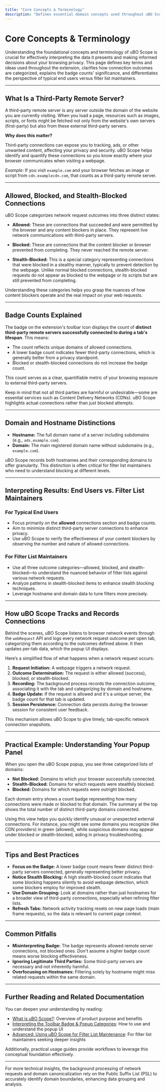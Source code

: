 ```yaml
---
title: "Core Concepts & Terminology"
description: "Defines essential domain concepts used throughout uBO Scope: third-party remote servers, allowed vs. blocked vs. stealth-blocked connections, the significance of badge counts, and interpretations for filter list maintainers versus typical end users."
---
```


# Core Concepts & Terminology

Understanding the foundational concepts and terminology of uBO Scope is crucial for effectively interpreting the data it presents and making informed decisions about your browsing privacy. This page defines key terms and ideas used throughout the extension, clarifies how connection outcomes are categorized, explains the badge counts' significance, and differentiates the perspective of typical end users versus filter list maintainers.

---

## What Is a Third-Party Remote Server?

A third-party remote server is any server outside the domain of the website you are currently visiting. When you load a page, resources such as images, scripts, or fonts might be fetched not only from the website's own servers (first-party) but also from these external third-party servers.

**Why does this matter?**

Third-party connections can expose you to tracking, ads, or other unwanted content, affecting your privacy and security. uBO Scope helps identify and quantify these connections so you know exactly where your browser communicates when visiting a webpage.

*Example:* If you visit `example.com` and your browser fetches an image or script from `cdn.examplecdn.com`, that counts as a third-party remote server.

---

## Allowed, Blocked, and Stealth-Blocked Connections

uBO Scope categorizes network request outcomes into three distinct states:

- **Allowed:** These are connections that succeeded and were permitted by the browser and any content blockers in place. They represent live network communications with third-party servers.

- **Blocked:** These are connections that the content blocker or browser prevented from completing. They never reached the remote server.

- **Stealth-Blocked:** This is a special category representing connections that were blocked in a stealthy manner, typically to prevent detection by the webpage. Unlike normal blocked connections, stealth-blocked requests do not appear as blocked to the webpage or its scripts but are still prevented from completing.

Understanding these categories helps you grasp the nuances of how content blockers operate and the real impact on your web requests.

---

## Badge Counts Explained

The badge on the extension's toolbar icon displays the count of **distinct third-party remote servers successfully connected to during a tab's lifespan**. This means:

- The count reflects unique domains of allowed connections.
- A lower badge count indicates fewer third-party connections, which is generally better from a privacy standpoint.
- Blocked or stealth-blocked connections do not increase the badge count.

This count serves as a clear, quantifiable metric of your browsing exposure to external third-party servers.

<Tip>
Keep in mind that not all third parties are harmful or undesirable—some are essential services such as Content Delivery Networks (CDNs). uBO Scope highlights actual connections rather than just blocked attempts.
</Tip>

---

## Domain and Hostname Distinctions

- **Hostname:** The full domain name of a server including subdomains (e.g., `ads.example.com`).
- **Domain:** The main registered domain name without subdomains (e.g., `example.com`).

uBO Scope records both hostnames and their corresponding domains to offer granularity. This distinction is often critical for filter list maintainers who need to understand blocking at different levels.

---

## Interpreting Results: End Users vs. Filter List Maintainers

### For Typical End Users

- Focus primarily on the **allowed** connections section and badge counts.
- Aim to minimize distinct third-party server connections to enhance privacy.
- Use uBO Scope to verify the effectiveness of your content blockers by observing the number and nature of allowed connections.

### For Filter List Maintainers

- Use all three outcome categories—allowed, blocked, and stealth-blocked—to understand the nuanced behavior of filter lists against various network requests.
- Analyze patterns in stealth-blocked items to enhance stealth blocking techniques.
- Leverage hostname and domain data to tune filters more precisely.

---

## How uBO Scope Tracks and Records Connections

Behind the scenes, uBO Scope listens to browser network events through the `webRequest` API and logs every network request outcome per open tab, categorizing them according to the outcomes defined above. It then updates per-tab data, which the popup UI displays.

Here’s a simplified flow of what happens when a network request occurs:

1. **Request Initiation:** A webpage triggers a network request.
2. **Outcome Determination:** The request is either allowed (success), blocked, or stealth-blocked.
3. **Recording:** The background process records the connection outcome, associating it with the tab and categorizing by domain and hostname.
4. **Badge Update:** If the request is allowed and it's a unique server, the badge count for that tab is updated.
5. **Session Persistence:** Connection data persists during the browser session for consistent user feedback.

This mechanism allows uBO Scope to give timely, tab-specific network connection snapshots.

---

## Practical Example: Understanding Your Popup Panel

When you open the uBO Scope popup, you see three categorized lists of domains:

- **Not Blocked:** Domains to which your browser successfully connected.
- **Stealth-Blocked:** Domains for which requests were stealthily blocked.
- **Blocked:** Domains for which requests were outright blocked.

Each domain entry shows a count badge representing how many connections were made or blocked to that domain. The summary at the top shows the total number of distinct third-party domains connected.

Using this view helps you quickly identify unusual or unexpected external connections. For instance, you might see some domains you recognize (like CDN providers) in green (allowed), while suspicious domains may appear under blocked or stealth-blocked, aiding in privacy troubleshooting.

---

## Tips and Best Practices

- **Focus on the Badge:** A lower badge count means fewer distinct third-party servers connected, generally representing better privacy.
- **Notice Stealth Blocking:** A high stealth-blocked count indicates that some blocking happens silently to avoid webpage detection, which some blockers employ for improved stealth.
- **Use Domain Grouping:** Look at domains rather than just hostnames for a broader view of third-party connections, especially when refining filter lists.
- **Refresh Tabs:** Network activity tracking resets on new page loads (main frame requests), so the data is relevant to current page context.

---

## Common Pitfalls

- **Misinterpreting Badge:** The badge represents allowed remote server connections, not blocked ones. Don't assume a higher badge count means worse blocking effectiveness.
- **Ignoring Legitimate Third Parties:** Some third-party servers are necessary and not inherently harmful.
- **Overfocusing on Hostnames:** Filtering solely by hostname might miss related requests within the same domain.

---

## Further Reading and Related Documentation

You can deepen your understanding by reading:

- [What is uBO Scope?](./what-is-ubo-scope): Overview of product purpose and benefits
- [Interpreting the Toolbar Badge & Popup Categories](./interpreting-badge-and-popup): How to use and understand the popup UI
- [Advanced: Using uBO Scope for Filter List Maintenance](./use-in-filter-maintenance): For filter list maintainers seeking deeper insights

Additionally, practical usage guides provide workflows to leverage this conceptual foundation effectively.

---

<Info>
For more technical insights, the background processing of network requests and domain canonicalization rely on the Public Suffix List (PSL) to accurately identify domain boundaries, enhancing data grouping and analysis.
</Info>